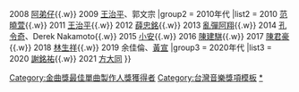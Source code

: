 {{Navbox
|name  = 金曲獎最佳單曲製作人獎
|title = [[金曲獎]]：[[最佳單曲製作人獎 (金曲獎)|最佳單曲製作人獎]]
|titlestyle = background: #FFD700
|groupstyle = background: #FFE34D
|group1 = 2000年代
|list1 = {{nowrap begin}}
2007 [[周杰倫]]</small>{{.w}}
2008 [[阿弟仔]]</small>{{.w}}
2009 [[王治平 (作曲家)|王治平]]、郭文宗</small>
{{nowrap end}}
|group2 = 2010年代
|list2 = {{nowrap begin}}
2010 [[范曉萱]]</small>{{.w}}
2011 [[王治平 (作曲家)|王治平]]</small>{{.w}}
2012 [[薛忠銘]]</small>{{.w}}
2013 [[乱彈阿翔|亂彈阿翔]]</small>{{.w}}
2014 [[孔令奇]]、Derek Nakamoto</small>{{.w}}
2015 [[小安]]</small>{{.w}}
2016 [[陳建騏]]</small>{{.w}}
2017 [[陳君豪]]</small>{{.w}}
2018 [[林生祥]]</small>{{.w}}
2019 余佳倫、[[黃宣]]</small>
{{nowrap end}}
|group3 = 2020年代
|list3 = {{nowrap begin}}
2020 [[謝銘祐]]</small>{{.w}}
2021 [[方大同]]</small>
{{nowrap end}}
}}<includeonly>
</includeonly><noinclude>
[[Category:金曲獎最佳單曲製作人獎獲得者]]
[[Category:台灣音樂獎項模板]]
[[Category:金曲獎流行音樂類|*]]
</noinclude>